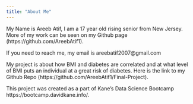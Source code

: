 ```yaml
---
title: "About Me"
---
```


My Name is Areeb Atif, I am a 17 year old rising senior from New Jersey. More of my work can be seen on my
Github page (https://github.com/AreebAtif1).

If you need to reach me, my email is areebatif2007@gmail.com

My project is about how BMI and diabetes are correlated and at what level of BMI puts an individual at a great risk of diabetes. Here is the link to my Github Repo (https://github.com/AreebAtif1/Final-Project).

This project was created as a part of Kane’s Data Science Bootcamp https://bootcamp.davidkane.info/.
